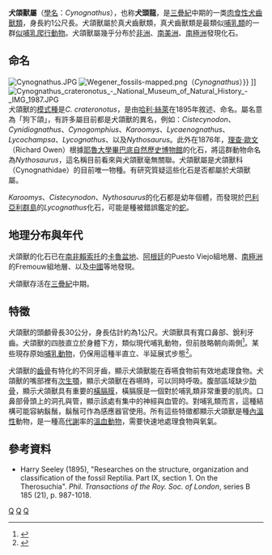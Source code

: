 {{Automatic taxobox
| taxon = Cynognathus
| fossil_range = {{Fossil range|247|237}}[[三疊紀|三疊紀]]中期
| status = fossil
| image = Cynognathus_BW.jpg
| image_caption = 犬頜獸
| parent_authority = [[哈利·絲萊|Seeley]], 1895
| authority = Seeley, 1895
| type_species = '''犬頜獸<br>''Cynognathus crateronotus'''''
| type_species_authority = Seeley, 1895 
}}

'''犬頜獸屬'''（[[學名|學名]]：''Cynognathus''），也称'''犬頭龍'''，是[[三疊紀|三疊紀]]中期的一类[[肉食性|肉食性]][[犬齒獸類|犬齒獸類]]，身長約1公尺長。犬頜獸屬於真犬齒獸類，真犬齒獸類是最類似[[哺乳類|哺乳類]]的一群[[似哺乳爬行動物|似哺乳爬行動物]]。犬頜獸屬幾乎分布於[[非洲|非洲]]、[[南美洲|南美洲]]、[[南極洲|南極洲]]發現化石。

==命名==
[[File:Cynognathus.JPG|thumb]]
[[File:Wegener_fossils-mapped.png|thumb]]（''Cynognathus''）}}
{{legend|#32b923|[[中龍屬|中龍屬]]（''Mesosaurus''）}}
{{legend|#ffff62|[[水龍獸屬|水龍獸屬]]（''Lystrosaurus''）}}
{{legend|#2eacd7|[[舌羊齿属|舌羊齿属]]（''Glossopteris''）}}]]
[[File:Cynognathus_crateronotus_-_National_Museum_of_Natural_History_-_IMG_1987.JPG|thumb]]
犬頜獸的[[模式種|模式種]]是''C. crateronotus''，是由[[哈利·絲萊|哈利·絲萊]]在1895年敘述、命名。屬名意為「狗下頜」，有許多屬目前都是犬頜獸的異名，例如：''Cistecynodon''、''Cynidiognathus''、''Cynogomphius''、''Karoomys''、''Lycaenognathus''、''Lycochampsa''、''Lycognathus''、以及''Nythosaurus''。此外在1876年，[[理查·歐文|理查·歐文]]（Richard Owen）根據[[耶魯大學|耶魯大學]][[畢巴底自然歷史博物館|畢巴底自然歷史博物館]]的化石，將這群動物命名為''Nythosaurus''，這名稱目前看來與犬頜獸毫無關聯。犬頜獸屬是犬頜獸科（Cynognathidae）的目前唯一物種。有研究質疑這些化石是否都屬於犬頜獸屬。

''Karoomys''、''Cistecynodon''、''Nythosaurus''的化石都是幼年個體，而發現於[[巴利亞利群島|巴利亞利群島]]的''Lycognathus''化石，可能是種被錯誤鑑定的[[蛇|蛇]]。

==地理分布與年代==
犬頜獸的化石已在[[南非|南非]][[賴索托|賴索托]]的[[卡魯盆地|卡魯盆地]]、[[阿根廷|阿根廷]]的Puesto Viejo組地層、[[南極洲|南極洲]]的Fremouw組地層、以及[[中國|中國]]等地發現。

犬頜獸存活在[[三疊紀|三疊紀]]中期。

==特徵==
犬頜獸的頭顱骨長30公分，身長估計約為1公尺。犬頜獸具有寬口鼻部、銳利牙齒。犬頜獸的四肢直立於身體下方，類似現代哺乳動物，但前肢略朝向兩側<ref name=EoDP>{{cite book |editor=Palmer, D.|year=1999 |title= The Marshall Illustrated Encyclopedia of Dinosaurs and Prehistoric Animals|publisher= Marshall Editions|location=London|page= 193|isbn= 1-84028-152-9}}</ref>。某些現存原始[[哺乳動物|哺乳動物]]，仍保用這種半直立、半延展式步態<ref>{{cite journal|last=Jenkins|first=Farish A.|title=Limb posture and locomotion in the Virginia opossum (Didelphis marsupialis) and in other non-cursorial mammals|journal=Journal of Zoology|date=20 August|year=2009|volume=165|issue=3|pages=303–315|doi=10.1111/j.1469-7998.1971.tb02189.x|url=http://onlinelibrary.wiley.com/doi/10.1111/j.1469-7998.1971.tb02189.x/abstract|accessdate=4 May 2012|archive-date=2017-09-03|archive-url=https://web.archive.org/web/20170903044532/http://onlinelibrary.wiley.com/doi/10.1111/j.1469-7998.1971.tb02189.x/abstract|dead-url=no}}</ref>。

犬頜獸的[[齒骨|齒骨]]有特化的不同牙齒，顯示犬頜獸能在吞嚥食物前有效地處理食物。犬頜獸的嘴部裡有[[次生顎|次生顎]]，顯示犬頜獸在吞嚥時，可以同時呼吸。腹部區域缺少[[肋骨|肋骨]]，顯示犬頜獸具有重要的[[橫膈膜|橫膈膜]]，橫膈膜是一個對於哺乳類非常重要的肌肉。口鼻部骨頭上的洞孔與管，顯示該處有集中的神經與血管的。對哺乳類而言，這種結構可能容納鬍鬚，鬍鬚可作為感應器官使用。所有這些特徵都顯示犬頜獸是種[[內溫性|內溫性]]動物，是一種高[[代謝|代謝]]率的[[溫血動物|溫血動物]]，需要快速地處理食物與氧氣。

==參考資料==
<div class="references-small">
{{reflist}}
* Harry Seeley (1895), "Researches on the structure, organization and classification of the fossil Reptilia. Part IX, section 1. On the Therosuchia". ''Phil. Transactions of the Roy. Soc. of London'', series B 185 (21), p. 987-1018.
</div>
{{犬齒獸亞目|C.}}
{{Taxonbar|from=Q310938}}

[[Category:三疊紀合弓類|Q]]
[[Category:真犬齒獸下目|Q]]
[[Category:1895年描述的分类群|Q]]